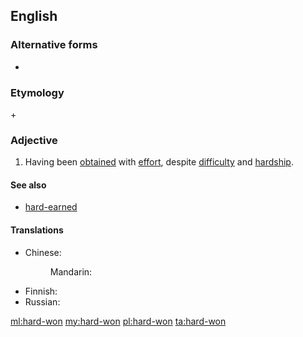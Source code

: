 ==English==

===Alternative forms===
* {{l|en|hardwon}}

===Etymology===
{{m|en|hard}} + {{m|en|won}}

===Adjective===
{{en-adj|harder-won|sup=hardest-won|more}}

# Having been [[obtain]]ed with [[effort]], despite [[difficulty]] and [[hardship]].

====See also====
* [[hard-earned]]

====Translations====
{{trans-top|having been obtained with effort}}
* Chinese: 
*: Mandarin: {{t-needed|cmn}}
{{trans-mid}}
* Finnish: {{t|fi|[[kovalla]] [[työllä]] [[ansaittu]]}}
* Russian: {{t-needed|ru}}
{{trans-bottom}}

[[ml:hard-won]]
[[my:hard-won]]
[[pl:hard-won]]
[[ta:hard-won]]